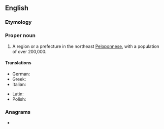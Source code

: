 ==English==
{{wikipedia}}

===Etymology===
{{suffix|Corinth|ia|lang=en}}

===Proper noun===
{{en-proper noun}}

# A region or a prefecture in the northeast [[Peloponnese]], with a population of over 200,000.

====Translations====
{{trans-top|region in northeast Peloponnese}}
* German: {{t|de|Korinthia|f}}
* Greek: {{t+|el|Κορινθία|f}}
* Italian: {{t|it|Corinzia|f}}
{{trans-mid}}
* Latin: {{t|la|Corinthia|f}}
* Polish: {{t+|pl|Koryntia|f}}
{{trans-bottom}}

===Anagrams===
* {{anagrams|en|antichoir|hair tonic}}